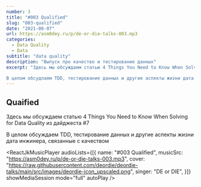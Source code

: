 ```yaml
---
number: 3
title: "#003 Qualified"
slug: "003-qualified"
date: "2021-08-07"
url: https://asm0dey.ru/p/de-or-die-talks-003.mp3
categories:
  - Data Quality
  - Data
subtitle: "data quality"
description: "Выпуск про качество и тестирование данных"
excerpt: "Здесь мы обсуждаем статью 4 Things You Need to Know When Solving for Data Quality из дайджеста #7

В целом обсудлаем TDD, тестирование данных и другие аспекты жизни дата инжинера, связанные с качеством"
---
```


## Quaified

Здесь мы обсуждаем статью <OutboundLink href="https://towardsdatascience.com/4-things-you-need-to-know-when-solving-for-data-quality-4abf6d31b2c9">4 Things You Need to Know When Solving for Data Quality</OutboundLink> из <OutboundLink href="https://digest.deordie.org/08_4_things_and_5_more_reasons/">дайджеста #7</OutboundLink>

В целом обсуждаем TDD, тестирование данных и другие аспекты жизни дата инжинера, связанные с качеством

<ReactJkMusicPlayer
  audioLists={[{
    name: "#003 Qualified",
    musicSrc: "https://asm0dey.ru/p/de-or-die-talks-003.mp3",
    cover: "https://raw.githubusercontent.com/deordie/deordie-talks/main/src/images/deordie-icon_upscaled.png",
    singer: "DE or DIE",
  }]}
  showMediaSession
  mode="full"
  autoPlay
/>
